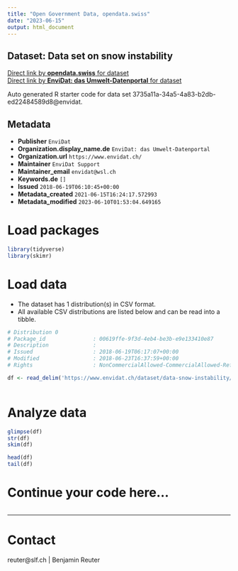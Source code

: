 ```yaml
---
title: "Open Government Data, opendata.swiss"
date: "2023-06-15"
output: html_document
---
```


## Dataset: Data set on snow instability



[Direct link by **opendata.swiss** for dataset](https://opendata.swiss/de/dataset/data-set-on-snow-instability)<br>
[Direct link by **EnviDat: das Umwelt-Datenportal** for dataset](https://www.envidat.ch/#/metadata/data-snow-instability)

Auto generated R starter code for data set 3735a11a-34a5-4a83-b2db-ed22484589d8@envidat.

## Metadata

- **Publisher** `EnviDat`
- **Organization.display_name.de** `EnviDat: das Umwelt-Datenportal`
- **Organization.url** `https://www.envidat.ch/`
- **Maintainer** `EnviDat Support`
- **Maintainer_email** `envidat@wsl.ch`
- **Keywords.de** `[]`
- **Issued** `2018-06-19T06:10:45+00:00`
- **Metadata_created** `2021-06-15T16:24:17.572993`
- **Metadata_modified** `2023-06-10T01:53:04.649165`


# Load packages

```r

library(tidyverse)
library(skimr)

```

# Load data

-   The dataset has 1 distribution(s) in CSV format.
-   All available CSV distributions are listed below and can be read into a tibble.

```r

# Distribution 0
# Package_id               : 00619ffe-9f3d-4eb4-be3b-e9e133410e87
# Description              : 
# Issued                   : 2018-06-19T06:17:07+00:00
# Modified                 : 2018-06-23T16:37:59+00:00
# Rights                   : NonCommercialAllowed-CommercialAllowed-ReferenceRequired

df <- read_delim('https://www.envidat.ch/dataset/data-snow-instability/resource/25cec3bc-4c79-411b-b04f-5bee43114c42')



```

# Analyze data

```r

glimpse(df)
str(df)
skim(df)

head(df)
tail(df)

```

# Continue your code here...

```r

```

------------------------------------------------------------------------

# Contact

reuter@slf.ch | Benjamin Reuter
